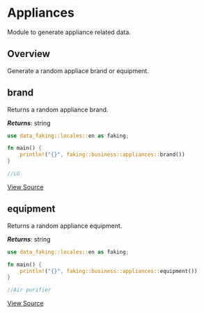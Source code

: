 # Appliances

Module to generate appliance related data.

## Overview

Generate a random appliace brand or equipment.

## brand

Returns a random appliance brand.

***Returns***: string

```rust
use data_faking::locales::en as faking;

fn main() {
    println!("{}", faking::business::appliances::brand())
}

//LG
```

[View Source](https://github.com/Data-Construct/faking/blob/main/src/locales/en/business/appliances.rs)

## equipment

Returns a random appliance equipment.

***Returns***: string

```rust
use data_faking::locales::en as faking;

fn main() {
    println!("{}", faking::business::appliances::equipment())
}

//Air purifier
```

[View Source](https://github.com/Data-Construct/faking/blob/main/src/locales/en/business/appliances.rs)
